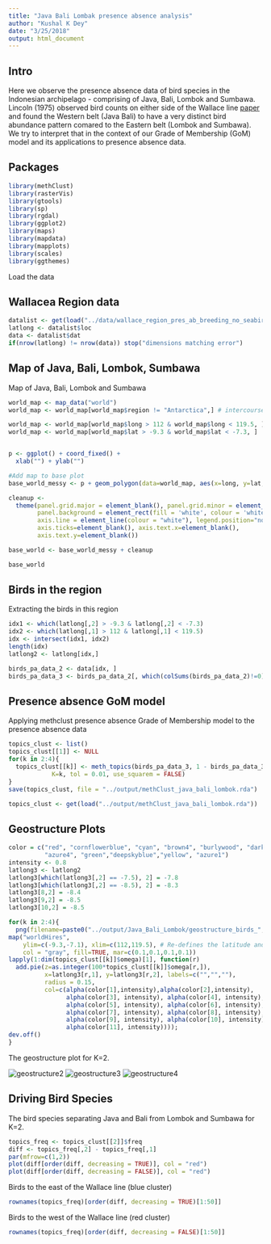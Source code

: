 ```yaml
---
title: "Java Bali Lombak presence absence analysis"
author: "Kushal K Dey"
date: "3/25/2018"
output: html_document
---
```


## Intro

Here we observe the presence absence data of bird species in the Indonesian archipelago - comprising of Java, Bali, Lombok and Sumbawa. Lincoln (1975) observed bird counts on either
side of the Wallace line [paper](https://zslpublications.onlinelibrary.wiley.com/doi/abs/10.1111/j.1469-7998.1975.tb02238.x) and found the Western belt (Java Bali) to have a very distinct bird abundance pattern comared to the Eastern belt (Lombok and Sumbawa). We try to interpret that in the context of our Grade of Membership (GoM) model and its applications to presence absence data.

## Packages

```r
library(methClust)
library(rasterVis)
library(gtools)
library(sp)
library(rgdal)
library(ggplot2)
library(maps)
library(mapdata)
library(mapplots)
library(scales)
library(ggthemes)

```

Load the data

## Wallacea Region data

```r
datalist <- get(load("../data/wallace_region_pres_ab_breeding_no_seabirds.rda"))
latlong <- datalist$loc
data <- datalist$dat
if(nrow(latlong) != nrow(data)) stop("dimensions matching error")
```

## Map of Java, Bali, Lombok, Sumbawa

Map of Java, Bali, Lombok and Sumbawa

```r
world_map <- map_data("world")
world_map <- world_map[world_map$region != "Antarctica",] # intercourse antarctica

world_map <- world_map[world_map$long > 112 & world_map$long < 119.5, ]
world_map <- world_map[world_map$lat > -9.3 & world_map$lat < -7.3, ]


p <- ggplot() + coord_fixed() +
  xlab("") + ylab("")

#Add map to base plot
base_world_messy <- p + geom_polygon(data=world_map, aes(x=long, y=lat, group=group), colour="light green", fill="light green")

cleanup <- 
  theme(panel.grid.major = element_blank(), panel.grid.minor = element_blank(), 
        panel.background = element_rect(fill = 'white', colour = 'white'), 
        axis.line = element_line(colour = "white"), legend.position="none",
        axis.ticks=element_blank(), axis.text.x=element_blank(),
        axis.text.y=element_blank())

base_world <- base_world_messy + cleanup

base_world

```

## Birds in the region

Extracting the birds in this region 

```r
idx1 <- which(latlong[,2] > -9.3 & latlong[,2] < -7.3)
idx2 <- which(latlong[,1] > 112 & latlong[,1] < 119.5)
idx <- intersect(idx1, idx2)
length(idx)
latlong2 <- latlong[idx,]
```

```r
birds_pa_data_2 <- data[idx, ]
birds_pa_data_3 <- birds_pa_data_2[, which(colSums(birds_pa_data_2)!=0)]
```

## Presence absence GoM model

Applying methclust presence absence Grade of Membership model to the presence absence data

```r
topics_clust <- list()
topics_clust[[1]] <- NULL
for(k in 2:4){
  topics_clust[[k]] <- meth_topics(birds_pa_data_3, 1 - birds_pa_data_3, 
            K=k, tol = 0.01, use_squarem = FALSE)
}
save(topics_clust, file = "../output/methClust_java_bali_lombok.rda")

```
```r
topics_clust <- get(load("../output/methClust_java_bali_lombok.rda"))
```


## Geostructure Plots

```r
color = c("red", "cornflowerblue", "cyan", "brown4", "burlywood", "darkgoldenrod1",
          "azure4", "green","deepskyblue","yellow", "azure1")
intensity <- 0.8
latlong3 <- latlong2
latlong3[which(latlong3[,2] == -7.5), 2] = -7.8
latlong3[which(latlong3[,2] == -8.5), 2] = -8.3
latlong3[8,2] = -8.4
latlong3[9,2] = -8.5
latlong3[10,2] = -8.5

for(k in 2:4){
  png(filename=paste0("../output/Java_Bali_Lombok/geostructure_birds_", k, ".png"),width = 1000, height = 800)
map("worldHires",
    ylim=c(-9.3,-7.1), xlim=c(112,119.5), # Re-defines the latitude and longitude range
    col = "gray", fill=TRUE, mar=c(0.1,0.1,0.1,0.1))
lapply(1:dim(topics_clust[[k]]$omega)[1], function(r)
  add.pie(z=as.integer(100*topics_clust[[k]]$omega[r,]),
          x=latlong3[r,1], y=latlong3[r,2], labels=c("","",""),
          radius = 0.15,
          col=c(alpha(color[1],intensity),alpha(color[2],intensity),
                alpha(color[3], intensity), alpha(color[4], intensity),
                alpha(color[5], intensity), alpha(color[6], intensity),
                alpha(color[7], intensity), alpha(color[8], intensity),
                alpha(color[9], intensity), alpha(color[10], intensity),
                alpha(color[11], intensity))));
dev.off()
}

```


The geostructure plot for K=2.

![geostructure2](../output/Java_Bali_Lombok/geostructure_birds_2.png)
![geostructure3](../output/Java_Bali_Lombok/geostructure_birds_3.png)
![geostructure4](../output/Java_Bali_Lombok/geostructure_birds_4.png)

## Driving Bird Species

The bird species separating Java and Bali from Lombok and Sumbawa for K=2.

```r
topics_freq <- topics_clust[[2]]$freq
diff <- topics_freq[,2] - topics_freq[,1]
par(mfrow=c(1,2))
plot(diff[order(diff, decreasing = TRUE)], col = "red")
plot(diff[order(diff, decreasing = FALSE)], col = "red")
```

Birds to the east of the Wallace line (blue cluster)

```r
rownames(topics_freq)[order(diff, decreasing = TRUE)[1:50]]
```

Birds to the west of the Wallace line (red cluster)

```r
rownames(topics_freq)[order(diff, decreasing = FALSE)[1:50]]
```

